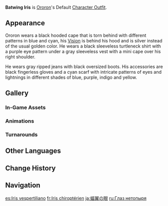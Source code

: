 {{Outfit Infobox
|id           = 210500
|image        = <gallery>
Character Ororon Full Wish.png|Wish
Character Ororon Game.png|In-Game
</gallery>
|character    = Ororon
|type         = Default
|description  = Ororon's outfit. Those with foresight should know how to conceal themselves. Thus, cape and cowl are his greatest weapons.
|obtain       = Unlocked upon obtaining character
}}
'''Batwing Iris''' is [[Ororon]]'s Default [[Character Outfit]].

==Appearance==
<!-- Keep appearance section short and concise. Limit to 1-2 paragraphs (preferably 1 paragraph) with 3-4 sentences each. -->
Ororon wears a black hooded cape that is torn behind with different patterns in blue and cyan, his {{Electro}} [[Vision]] is behind his hood and is silver instead of the usual golden color. He wears a black sleeveless turtleneck shirt with a purple eye pattern under a gray sleeveless vest with a mini cape over his right shoulder.

He wears gray ripped jeans with black oversized boots. His accessories are black fingerless gloves and a cyan scarf with intricate patterns of eyes and lightnings in different shades of blue, purple, indigo and yellow.

==Gallery==
===In-Game Assets===
{{Assets/Outfit|Batwing Iris|nomain=1}}

===Animations===
{{Preview/CharacterAnimations|Ororon|nocaption=1}}

===Turnarounds===
{{Turnarounds}}

==Other Languages==
{{Other Languages
|en       = Batwing Iris
|zhs      = 服翼之眼
|zhs_rm   = Fúyì zhī Yǎn
|zht      = 服翼之眼
|zht_rm   = Fúyì zhī Yǎn
|zh_tl    = Bat's Eye
|ja       = 蝠翼の眼
|ja_rm    = Fukuyoku no Me{{Assumed}}
|ja_tl    = Batwing Eye
|ko       = 박쥐<->의 눈
|ko_tl    = Bat's Eye
|es       = Iris vespertiliano
|es_tl    = {{w|Vespertilionidae|Vespertilian}} Iris
|fr       = Iris chiroptérien
|fr_tl    = {{w|Chiroptera}} Iris
|ru       = Глаз нетопыря
|ru_tl    = Bat Eye
|th       = ดวงตาแห่งปีกค้างคาว
|th_rm    = 
|th_tl    = 
|vi       = Con Mắt Cánh Dơi
|vi_tl    = Batwing Eyes
|de       = Auge der gehorsamen Flügel
|de_tl    = Eye of the Obedient Wings
|id       = Batwing Iris
|pt       = Olho das Asas da Submissão
|pt_tl    = 
|tr       = Yarasa Gözler
|tr_tl    = 
|it       = Occhio del pipistrello
|it_tl    = Eye of the Bat
}}

==Change History==
{{Change History|5.2}}

==Navigation==
{{Dressing Room Navbox|Outfit}}

[[es:Iris vespertiliano]]
[[fr:Iris chiroptérien]]
[[ja:蝠翼の眼]]
[[ru:Глаз нетопыря]]